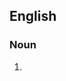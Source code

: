 ==English==

===Noun===
{{en-noun|accessaries after the fact}}

# {{alternative spelling of|[[accessory after the fact]]}}